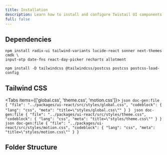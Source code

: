 ```yaml
---
title: Installation
description: Learn how to install and configure Twistail UI components.
full: false
---
```


## Dependencies

```package-install
npm install radix-ui tailwind-variants lucide-react sonner next-themes cmdk \
input-otp date-fns react-day-picker recharts allotment
```

```package-install
npm install -D tailwindcss @tailwindcss/postcss postcss postcss-load-config
```

## Tailwind CSS

<Tabs items={['global.css', 'theme.css', 'motion.css']}>
  <Tab value="global.css">
    ```json doc-gen:file
    {
      "file": "../packages/ui-react/src/styles/global.css",
      "codeblock": { "lang": "css", "meta": "title=\"styles/global.css\"" }
    }
    ```
  </Tab>
  <Tab value="theme.css">
    ```json doc-gen:file
    {
      "file": "../packages/ui-react/src/styles/theme.css",
      "codeblock": { "lang": "css", "meta": "title=\"styles/theme.css\"" }
    }
    ```
  </Tab>
  <Tab value="motion.css">
    ```json doc-gen:file
    {
      "file": "../packages/ui-react/src/styles/motion.css",
      "codeblock": { "lang": "css", "meta": "title=\"styles/motion.css\"" }
    }
    ```
  </Tab>
</Tabs>

## Folder Structure

<Files className='font-mono'>
  <Folder name="components" defaultOpen>
    <Folder name="accordion" defaultOpen>
      <File name="accordion.tsx" />
      <File name="accordion.css.ts" />
      <File name="index.ts" />
    </Folder>
    <Folder name="avatar">
      <File name="avatar.tsx" />
      <File name="avatar.css.ts" />
      <File name="index.ts" />
    </Folder>
    <Folder name="...component">
      <File name="component.tsx" />
      <File name="component.css.ts" />
      <File name="index.ts" />
    </Folder>
  </Folder>
  <Folder name="styles" defaultOpen>
    <File name="global.css" />
    <File name="theme.css" />
  </Folder>
  <File name="package.json" />
</Files>
